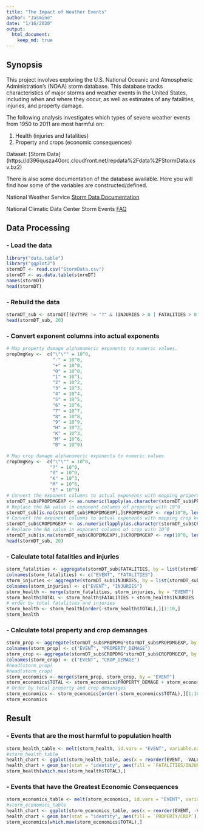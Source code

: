 ```yaml
---
title: "The Impact of Weather Events"
author: "Jasmine"
date: "1/16/2020"
output:
  html_document:
    keep_md: true
---
```


## Synopsis

This project involves exploring the U.S. National Oceanic and Atmospheric Administration's (NOAA) storm database. This database tracks characteristics of major storms and weather events in the United States, including when and where they occur, as well as estimates of any fatalities, injuries, and property damage.

The following analysis investigates which types of severe weather events from 1950 to 2011 are most harmful on:

1. Health (injuries and fatalities) 
2. Property and crops (economic consequences)

Dataset: [Storm Data] (https://d396qusza40orc.cloudfront.net/repdata%2Fdata%2FStormData.csv.bz2)

There is also some documentation of the database available. Here you will find how some of the variables are constructed/defined.

National Weather Service [Storm Data Documentation](https://d396qusza40orc.cloudfront.net/repdata%2Fpeer2_doc%2Fpd01016005curr.pdf)

National Climatic Data Center Storm Events [FAQ](https://d396qusza40orc.cloudfront.net/repdata%2Fpeer2_doc%2FNCDC%20Storm%20Events-FAQ%20Page.pdf)

## Data Processing

### - Load the data
```r
library("data.table")
library("ggplot2")
stormDT <- read.csv("StormData.csv")
stormDT <- as.data.table(stormDT)
names(stormDT)
head(stormDT)
```

### - Rebuild the data
```r
stormDT_sub <- stormDT[(EVTYPE != "?" & (INJURIES > 0 | FATALITIES > 0 | PROPDMG > 0 | CROPDMG > 0)), c("EVTYPE", "FATALITIES", "INJURIES", "PROPDMG", "PROPDMGEXP", "CROPDMG", "CROPDMGEXP") ]
head(stormDT_sub, 20)
```

### - Convert exponent columns into actual exponents
```r
# Map property damage alphanumeric exponents to numeric values.
propDmgKey <-  c("\"\"" = 10^0,
                 "-" = 10^0, 
                 "+" = 10^0,
                 "0" = 10^0,
                 "1" = 10^1,
                 "2" = 10^2,
                 "3" = 10^3,
                 "4" = 10^4,
                 "5" = 10^5,
                 "6" = 10^6,
                 "7" = 10^7,
                 "8" = 10^8,
                 "9" = 10^9,
                 "H" = 10^2,
                 "K" = 10^3,
                 "M" = 10^6,
                 "B" = 10^9)

# Map crop damage alphanumeric exponents to numeric values
cropDmgKey <-  c("\"\"" = 10^0,
                "?" = 10^0, 
                "0" = 10^0,
                "K" = 10^3,
                "M" = 10^6,
                "B" = 10^9)
# Convert the exponent columns to actual exponents with mapping property key table
stormDT_sub$PROPDMGEXP <- as.numeric(lapply(as.character(stormDT_sub$PROPDMGEXP), function(i) propDmgKey[i]))
# Replace the NA value in exponent columns of property with 10^0
stormDT_sub[is.na(stormDT_sub$PROPDMGEXP),]$PROPDMGEXP <- rep(10^0, length(stormDT_sub[is.na(stormDT_sub$PROPDMGEXP),]$PROPDMGEXP))
# Convert the exponent columns to actual exponents with mapping crop key table
stormDT_sub$CROPDMGEXP <- as.numeric(lapply(as.character(stormDT_sub$CROPDMGEXP), function(i) cropDmgKey[i]))
# Replace the NA value in exponent columns of crop with 10^0
stormDT_sub[is.na(stormDT_sub$CROPDMGEXP),]$CROPDMGEXP <- rep(10^0, length(stormDT_sub[is.na(stormDT_sub$CROPDMGEXP),]$CROPDMGEXP))
head(stormDT_sub, 20)
```

### - Calculate total fatalities and injuries 
```r
storm_fatalities <- aggregate(stormDT_sub$FATALITIES, by = list(stormDT_sub$EVTYPE), FUN = sum)
colnames(storm_fatalities) <- c("EVENT", "FATALITIES")
storm_injuries <- aggregate(stormDT_sub$INJURIES, by = list(stormDT_sub$EVTYPE), FUN = sum)
colnames(storm_injuries) <- c("EVENT", "INJURIES")
storm_health <- merge(storm_fatalities, storm_injuries, by = "EVENT")
storm_health$TOTAL <- storm_health$FATALITIES + storm_health$INJURIES
# order by total fatalities and injuries
storm_health <- storm_health[order(-storm_health$TOTAL),][1:10,]
storm_health
```

### - Calculate total property and crop demanages
```r
storm_prop <- aggregate(stormDT_sub$PROPDMG*stormDT_sub$PROPDMGEXP, by = list(stormDT_sub$EVTYPE), FUN = sum)
colnames(storm_prop) <- c("EVENT", "PROPERTY_DEMAGE")
storm_crop <- aggregate(stormDT_sub$CROPDMG*stormDT_sub$CROPDMGEXP, by = list(stormDT_sub$EVTYPE), FUN = sum)
colnames(storm_crop) <- c("EVENT", "CROP_DEMAGE")
#head(storm_prop)
#head(storm_crop)
storm_economics <- merge(storm_prop, storm_crop, by = "EVENT")
storm_economics$TOTAL <- storm_economics$PROPERTY_DEMAGE + storm_economics$CROP_DEMAGE
# Order by total property and crop demanages
storm_economics <- storm_economics[order(-storm_economics$TOTAL),][1:10,]
storm_economics
```

## Result

### - Events that are the most harmful to population health
```r
storm_health_table <- melt(storm_health, id.vars = "EVENT", variable.name = "FATALITIES/INJURIES", value.name = "VALUE")
#storm_health_table
health_chart <- ggplot(storm_health_table, aes(x = reorder(EVENT, -VALUE) , y = VALUE))
health_chart + geom_bar(stat = "identity", aes(fill = `FATALITIES/INJURIES`), position = "dodge") + theme(axis.text.x = element_text(angle=45, hjust=1)) + ggtitle("Top 10 US Killers") + theme(plot.title = element_text(hjust = 0.5)) + xlab("Event type") + ylab("Frequency Count")
storm_health[which.max(storm_health$TOTAL),]
```

### - Events that have the Greatest Economic Consequences
```r
storm_economics_table <- melt(storm_economics, id.vars = "EVENT", variable.name = "PROPERTY/CROP", value.name = "VALUE")
#storm_economics_table
health_chart <- ggplot(storm_economics_table, aes(x = reorder(EVENT, -VALUE) , y = VALUE))
health_chart + geom_bar(stat = "identity", aes(fill = `PROPERTY/CROP`), position = "dodge") + theme(axis.text.x = element_text(angle=45, hjust=1)) + ggtitle("Top 10 US Events causing Economic Consequences") + theme(plot.title = element_text(hjust = 0.5)) + xlab("Event type") + ylab("Demage cost (Dollars)")
storm_economics[which.max(storm_economics$TOTAL),]
```


